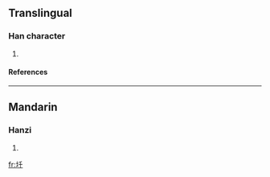 ==Translingual==
===Han character===
{{Han char|rn=32|rad=土|as=03|sn=6|four=|canj=土竹十 (GHJ)}}
# {{defn|Han|sort=土03}}
====References====
{{Han ref|kx=0224.130|dkj=04892|hdz=10419.070|uh=5732|ud=22322}}
----
==Mandarin==
===Hanzi===
{{cmn-hanzi|pin=[[qiān]] ([[qian1]])|wg=ch'ien<sup>1</sup>}}
# {{defn|Mandarin}}

[[fr:圲]]